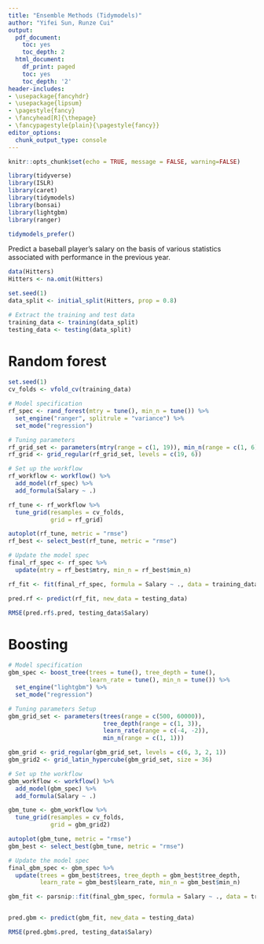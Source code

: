 ```yaml
---
title: "Ensemble Methods (Tidymodels)"
author: "Yifei Sun, Runze Cui"
output:
  pdf_document:
    toc: yes
    toc_depth: 2
  html_document:
    df_print: paged
    toc: yes
    toc_depth: '2'
header-includes:
- \usepackage{fancyhdr}
- \usepackage{lipsum}
- \pagestyle{fancy}
- \fancyhead[R]{\thepage}
- \fancypagestyle{plain}{\pagestyle{fancy}}
editor_options: 
  chunk_output_type: console
--- 
```


\newpage


```r
knitr::opts_chunk$set(echo = TRUE, message = FALSE, warning=FALSE)
```

```r
library(tidyverse)
library(ISLR)
library(caret)
library(tidymodels)
library(bonsai)
library(lightgbm) 
library(ranger)

tidymodels_prefer()
```



Predict a baseball player’s salary on the basis of various statistics associated with performance in the previous year. 

```r
data(Hitters)
Hitters <- na.omit(Hitters)

set.seed(1)
data_split <- initial_split(Hitters, prop = 0.8)

# Extract the training and test data
training_data <- training(data_split)
testing_data <- testing(data_split)
```

# Random forest

```r
set.seed(1)
cv_folds <- vfold_cv(training_data)

# Model specification
rf_spec <- rand_forest(mtry = tune(), min_n = tune()) %>%
  set_engine("ranger", splitrule = "variance") %>%
  set_mode("regression")

# Tuning parameters
rf_grid_set <- parameters(mtry(range = c(1, 19)), min_n(range = c(1, 6)))
rf_grid <- grid_regular(rf_grid_set, levels = c(19, 6))

# Set up the workflow
rf_workflow <- workflow() %>%
  add_model(rf_spec) %>% 
  add_formula(Salary ~ .)

rf_tune <- rf_workflow %>%
  tune_grid(resamples = cv_folds,
            grid = rf_grid)

autoplot(rf_tune, metric = "rmse")
rf_best <- select_best(rf_tune, metric = "rmse")

# Update the model spec
final_rf_spec <- rf_spec %>% 
  update(mtry = rf_best$mtry, min_n = rf_best$min_n)

rf_fit <- fit(final_rf_spec, formula = Salary ~ ., data = training_data)

pred.rf <- predict(rf_fit, new_data = testing_data)

RMSE(pred.rf$.pred, testing_data$Salary)
```

# Boosting

```r
# Model specification
gbm_spec <- boost_tree(trees = tune(), tree_depth = tune(),
                       learn_rate = tune(), min_n = tune()) %>%
  set_engine("lightgbm") %>%
  set_mode("regression")

# Tuning parameters Setup
gbm_grid_set <- parameters(trees(range = c(500, 60000)),
                           tree_depth(range = c(1, 3)),
                           learn_rate(range = c(-4, -2)),
                           min_n(range = c(1, 1)))

gbm_grid <- grid_regular(gbm_grid_set, levels = c(6, 3, 2, 1))
gbm_grid2 <- grid_latin_hypercube(gbm_grid_set, size = 36)

# Set up the workflow
gbm_workflow <- workflow() %>%
  add_model(gbm_spec) %>%
  add_formula(Salary ~ .)

gbm_tune <- gbm_workflow %>%
  tune_grid(resamples = cv_folds,
            grid = gbm_grid2)

autoplot(gbm_tune, metric = "rmse")
gbm_best <- select_best(gbm_tune, metric = "rmse")

# Update the model spec
final_gbm_spec <- gbm_spec %>%
  update(trees = gbm_best$trees, tree_depth = gbm_best$tree_depth,
         learn_rate = gbm_best$learn_rate, min_n = gbm_best$min_n)

gbm_fit <- parsnip::fit(final_gbm_spec, formula = Salary ~ ., data = training_data)


pred.gbm <- predict(gbm_fit, new_data = testing_data)

RMSE(pred.gbm$.pred, testing_data$Salary)
```

